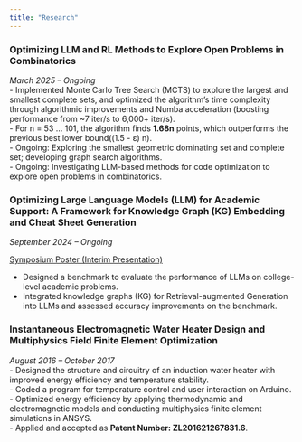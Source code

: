 ```yaml
---
title: "Research"
---
```


### Optimizing LLM and RL Methods to Explore Open Problems in Combinatorics
*March 2025 – Ongoing*  
- Implemented Monte Carlo Tree Search (MCTS) to explore the largest and smallest complete sets, and optimized the algorithm’s time complexity through algorithmic improvements and Numba acceleration (boosting performance from ~7 iter/s to 6,000+ iter/s).  
- For n = 53 … 101, the algorithm finds **1.68n** points, which outperforms the previous best lower bound((1.5 - ε) n).  
- Ongoing: Exploring the smallest geometric dominating set and complete set; developing graph search algorithms.  
- Ongoing: Investigating LLM-based methods for code optimization to explore open problems in combinatorics.  

### Optimizing Large Language Models (LLM) for Academic Support: A Framework for Knowledge Graph (KG) Embedding and Cheat Sheet Generation
*September 2024 – Ongoing*  

[Symposium Poster (Interim Presentation)](urop-symposium.html){.btn .btn-primary .me-2}

- Designed a benchmark to evaluate the performance of LLMs on college-level academic problems.  
- Integrated knowledge graphs (KG) for Retrieval-augmented Generation into LLMs and assessed accuracy improvements on the benchmark.  

### Instantaneous Electromagnetic Water Heater Design and Multiphysics Field Finite Element Optimization
*August 2016 – October 2017*  
- Designed the structure and circuitry of an induction water heater with improved energy efficiency and temperature stability.  
- Coded a program for temperature control and user interaction on Arduino.  
- Optimized energy efficiency by applying thermodynamic and electromagnetic models and conducting multiphysics finite element simulations in ANSYS.  
- Applied and accepted as **Patent Number: ZL201621267831.6**.
